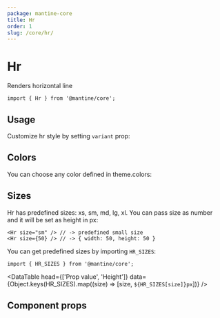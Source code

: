 ```yaml
---
package: mantine-core
title: Hr
order: 1
slug: /core/hr/
---
```



# Hr

Renders horizontal line

<PageHeader source="mantine-core/src/Hr/Hr.tsx" docs="core/Hr.mdx" package="@mantine/core" />

```tsx
import { Hr } from '@mantine/core';
```

## Usage

Customize hr style by setting `variant` prop:

<HrBaseDemo />

## Colors

You can choose any color defined in <GatsbyLink to="/pages/theming/">theme.colors</GatsbyLink>:

<HrColorDemo />

## Sizes

Hr has predefined sizes: xs, sm, md, lg, xl.
You can pass size as number and it will be set as height in px:

```tsx
<Hr size="sm" /> // -> predefined small size
<Hr size={50} /> // -> { width: 50, height: 50 }
```

You can get predefined sizes by importing `HR_SIZES`:

```tsx
import { HR_SIZES } from '@mantine/core';
```

<DataTable
  head={['Prop value', 'Height']}
  data={Object.keys(HR_SIZES).map((size) => [size, `${HR_SIZES[size]}px`])}
/>

<HrSizesDemo />

## Component props

<PropsTable component="Hr" />
